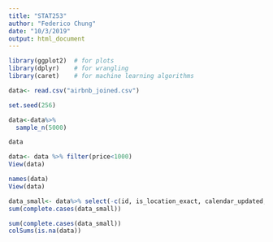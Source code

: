 ```yaml
---
title: "STAT253"
author: "Federico Chung"
date: "10/3/2019"
output: html_document
---
```


```r
library(ggplot2)  # for plots
library(dplyr)    # for wrangling
library(caret)    # for machine learning algorithms
```


```r
data<- read.csv("airbnb_joined.csv")

```

```r
set.seed(256)

data<-data%>%
  sample_n(5000)

data

data<- data %>% filter(price<1000)
View(data)
```


```r
names(data)
View(data)
```
```r
data_small<- data%>% select(-c(id, is_location_exact, calendar_updated, latitude, longitude, square_feet))
sum(complete.cases(data_small))
```

```r
sum(complete.cases(data_small))
colSums(is.na(data))
```






